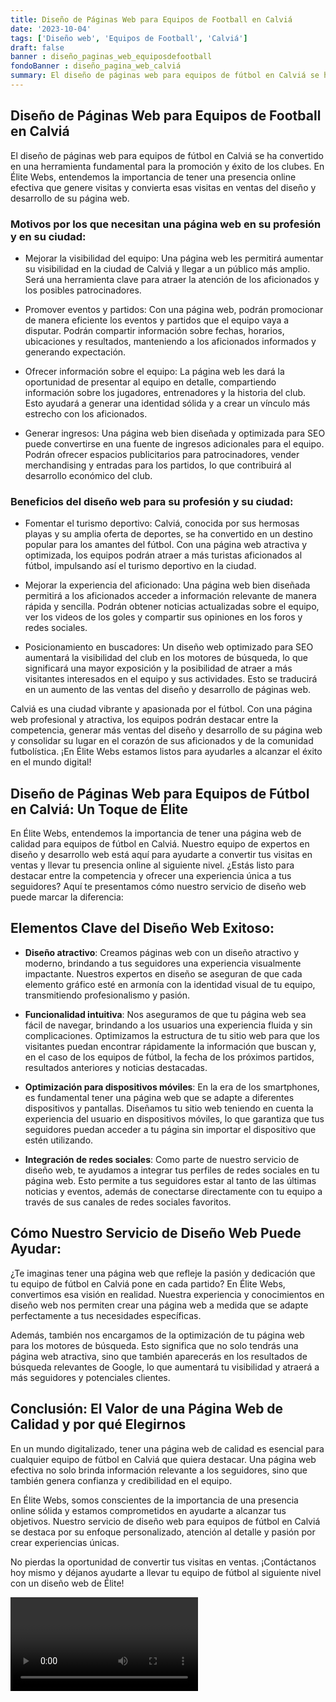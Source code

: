 ```yaml
---
title: Diseño de Páginas Web para Equipos de Football en Calviá
date: '2023-10-04'
tags: ['Diseño web', 'Equipos de Football', 'Calviá']
draft: false
banner : diseño_paginas_web_equiposdefootball
fondoBanner : diseño_pagina_web_calviá
summary: El diseño de páginas web para equipos de fútbol en Calviá se ha convertido en una herramienta fundamental para la promoción y éxito de los clubes. En Élite Webs, entendemos la importancia de tener una presencia online efectiva que genere visitas y convierta esas visitas en ventas del diseño y desarrollo de su página web.
---
```


## Diseño de Páginas Web para Equipos de Football en Calviá

El diseño de páginas web para equipos de fútbol en Calviá se ha convertido en una herramienta fundamental para la promoción y éxito de los clubes. En Élite Webs, entendemos la importancia de tener una presencia online efectiva que genere visitas y convierta esas visitas en ventas del diseño y desarrollo de su página web.

### Motivos por los que necesitan una página web en su profesión y en su ciudad:

- Mejorar la visibilidad del equipo: Una página web les permitirá aumentar su visibilidad en la ciudad de Calviá y llegar a un público más amplio. Será una herramienta clave para atraer la atención de los aficionados y los posibles patrocinadores.

- Promover eventos y partidos: Con una página web, podrán promocionar de manera eficiente los eventos y partidos que el equipo vaya a disputar. Podrán compartir información sobre fechas, horarios, ubicaciones y resultados, manteniendo a los aficionados informados y generando expectación.

- Ofrecer información sobre el equipo: La página web les dará la oportunidad de presentar al equipo en detalle, compartiendo información sobre los jugadores, entrenadores y la historia del club. Esto ayudará a generar una identidad sólida y a crear un vínculo más estrecho con los aficionados.

- Generar ingresos: Una página web bien diseñada y optimizada para SEO puede convertirse en una fuente de ingresos adicionales para el equipo. Podrán ofrecer espacios publicitarios para patrocinadores, vender merchandising y entradas para los partidos, lo que contribuirá al desarrollo económico del club.

### Beneficios del diseño web para su profesión y su ciudad:

- Fomentar el turismo deportivo: Calviá, conocida por sus hermosas playas y su amplia oferta de deportes, se ha convertido en un destino popular para los amantes del fútbol. Con una página web atractiva y optimizada, los equipos podrán atraer a más turistas aficionados al fútbol, impulsando así el turismo deportivo en la ciudad.

- Mejorar la experiencia del aficionado: Una página web bien diseñada permitirá a los aficionados acceder a información relevante de manera rápida y sencilla. Podrán obtener noticias actualizadas sobre el equipo, ver los videos de los goles y compartir sus opiniones en los foros y redes sociales.

- Posicionamiento en buscadores: Un diseño web optimizado para SEO aumentará la visibilidad del club en los motores de búsqueda, lo que significará una mayor exposición y la posibilidad de atraer a más visitantes interesados en el equipo y sus actividades. Esto se traducirá en un aumento de las ventas del diseño y desarrollo de páginas web.

Calviá es una ciudad vibrante y apasionada por el fútbol. Con una página web profesional y atractiva, los equipos podrán destacar entre la competencia, generar más ventas del diseño y desarrollo de su página web y consolidar su lugar en el corazón de sus aficionados y de la comunidad futbolística. ¡En Élite Webs estamos listos para ayudarles a alcanzar el éxito en el mundo digital!

<GifSeo />

<Cta />

## Diseño de Páginas Web para Equipos de Fútbol en Calviá: Un Toque de Élite

En Élite Webs, entendemos la importancia de tener una página web de calidad para equipos de fútbol en Calviá. Nuestro equipo de expertos en diseño y desarrollo web está aquí para ayudarte a convertir tus visitas en ventas y llevar tu presencia online al siguiente nivel. ¿Estás listo para destacar entre la competencia y ofrecer una experiencia única a tus seguidores? Aquí te presentamos cómo nuestro servicio de diseño web puede marcar la diferencia:

## Elementos Clave del Diseño Web Exitoso:

- **Diseño atractivo**: Creamos páginas web con un diseño atractivo y moderno, brindando a tus seguidores una experiencia visualmente impactante. Nuestros expertos en diseño se aseguran de que cada elemento gráfico esté en armonía con la identidad visual de tu equipo, transmitiendo profesionalismo y pasión.

- **Funcionalidad intuitiva**: Nos aseguramos de que tu página web sea fácil de navegar, brindando a los usuarios una experiencia fluida y sin complicaciones. Optimizamos la estructura de tu sitio web para que los visitantes puedan encontrar rápidamente la información que buscan y, en el caso de los equipos de fútbol, la fecha de los próximos partidos, resultados anteriores y noticias destacadas.

- **Optimización para dispositivos móviles**: En la era de los smartphones, es fundamental tener una página web que se adapte a diferentes dispositivos y pantallas. Diseñamos tu sitio web teniendo en cuenta la experiencia del usuario en dispositivos móviles, lo que garantiza que tus seguidores puedan acceder a tu página sin importar el dispositivo que estén utilizando.

- **Integración de redes sociales**: Como parte de nuestro servicio de diseño web, te ayudamos a integrar tus perfiles de redes sociales en tu página web. Esto permite a tus seguidores estar al tanto de las últimas noticias y eventos, además de conectarse directamente con tu equipo a través de sus canales de redes sociales favoritos.

## Cómo Nuestro Servicio de Diseño Web Puede Ayudar:

¿Te imaginas tener una página web que refleje la pasión y dedicación que tu equipo de fútbol en Calviá pone en cada partido? En Élite Webs, convertimos esa visión en realidad. Nuestra experiencia y conocimientos en diseño web nos permiten crear una página web a medida que se adapte perfectamente a tus necesidades específicas.

Además, también nos encargamos de la optimización de tu página web para los motores de búsqueda. Esto significa que no solo tendrás una página web atractiva, sino que también aparecerás en los resultados de búsqueda relevantes de Google, lo que aumentará tu visibilidad y atraerá a más seguidores y potenciales clientes.

## Conclusión: El Valor de una Página Web de Calidad y por qué Elegirnos

En un mundo digitalizado, tener una página web de calidad es esencial para cualquier equipo de fútbol en Calviá que quiera destacar. Una página web efectiva no solo brinda información relevante a los seguidores, sino que también genera confianza y credibilidad en el equipo.

En Élite Webs, somos conscientes de la importancia de una presencia online sólida y estamos comprometidos en ayudarte a alcanzar tus objetivos. Nuestro servicio de diseño web para equipos de fútbol en Calviá se destaca por su enfoque personalizado, atención al detalle y pasión por crear experiencias únicas.

No pierdas la oportunidad de convertir tus visitas en ventas. ¡Contáctanos hoy mismo y déjanos ayudarte a llevar tu equipo de fútbol al siguiente nivel con un diseño web de Élite!

<Video />

<CtaBot job='Equipos de Football' city='Calviá'/>

<Gmaps query='Calviá+españa+maps' />
